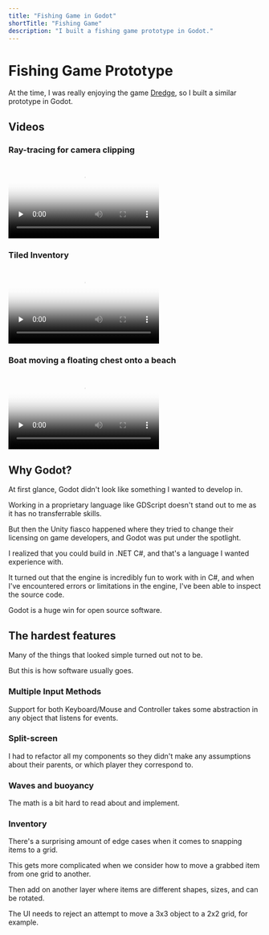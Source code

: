 ```yaml
---
title: "Fishing Game in Godot"
shortTitle: "Fishing Game"
description: "I built a fishing game prototype in Godot."
---
```


# Fishing Game Prototype

At the time, I was really enjoying the game [Dredge](https://www.dredge.game/), so I built a similar prototype in Godot.

## Videos

### Ray-tracing for camera clipping
<video controls preload="none" poster="/fishing_game/raytracing.webp">
  <source src="/fishing_game/FishingGame_CameraRaytracing_2023-10-12.mp4" type="video/ogg" alt="Camera ray tracing" />
  Your browser does not support the video tag.
</video>

### Tiled Inventory
<video controls preload="none" poster="/fishing_game/tiled_inventory.webp">
  <source src="/fishing_game/FishingGame_InitialInventoryBuild_2023-10-11.mp4" type="video/ogg" alt="Tiled inventory" />
  Your browser does not support the video tag.
</video>

### Boat moving a floating chest onto a beach
<video controls preload="none" poster="/fishing_game/pushing_chest.webp">
  <source src="/fishing_game/FishingGame_PushingChestOntoBeach_2023-10-14.mp4" type="video/ogg" alt="Boat moving a chest onto a beach" />
  Your browser does not support the video tag.
</video>

## Why Godot?

At first glance, Godot didn't look like something I wanted to develop in.

Working in a proprietary language like GDScript doesn't stand out to me as it has no transferrable skills.

But then the Unity fiasco happened where they tried to change their licensing on game developers, and
Godot was put under the spotlight.

I realized that you could build in .NET C#, and that's a language I wanted experience with.

It turned out that the engine is incredibly fun to work with in C#, and when I've encountered errors
or limitations in the engine, I've been able to inspect the source code.

Godot is a huge win for open source software.

## The hardest features

Many of the things that looked simple turned out not to be.

But this is how software usually goes.

### Multiple Input Methods

Support for both Keyboard/Mouse and Controller takes some abstraction in any object that listens for events.

### Split-screen

I had to refactor all my components so they didn't make any assumptions about their parents, or which player they correspond to.

### Waves and buoyancy

The math is a bit hard to read about and implement.

### Inventory

There's a surprising amount of edge cases when it comes to snapping items to a grid.

This gets more complicated when we consider how to move a grabbed item from one grid to another.

Then add on another layer where items are different shapes, sizes, and can be rotated.

The UI needs to reject an attempt to move a 3x3 object to a 2x2 grid, for example.
